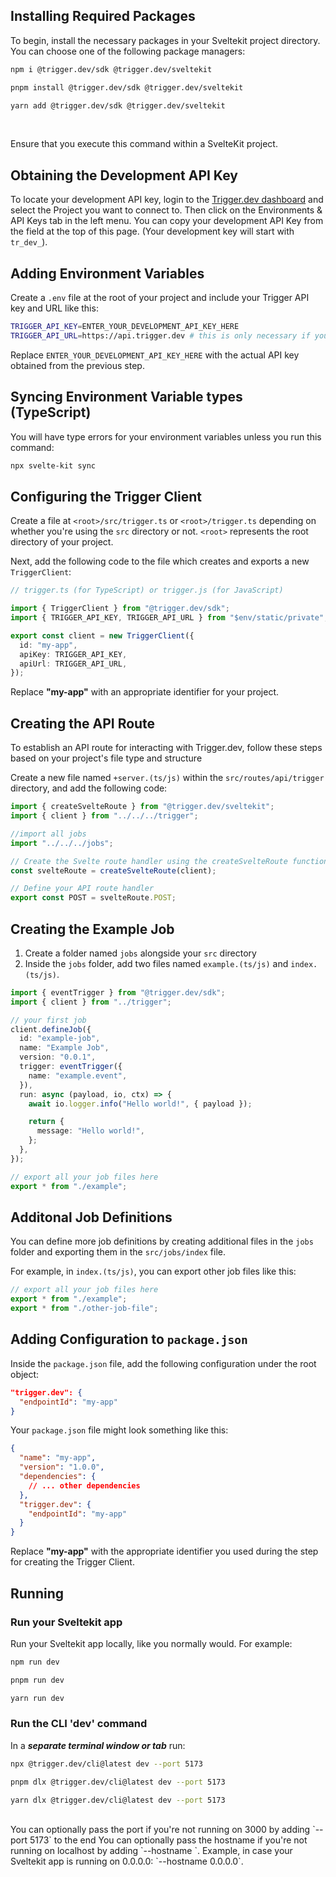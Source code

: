 ## Installing Required Packages

To begin, install the necessary packages in your Sveltekit project directory. You can choose one of the following package managers:

<CodeGroup>

```bash npm
npm i @trigger.dev/sdk @trigger.dev/sveltekit
```

```bash pnpm
pnpm install @trigger.dev/sdk @trigger.dev/sveltekit
```

```bash yarn
yarn add @trigger.dev/sdk @trigger.dev/sveltekit
```

</CodeGroup>
<br />

<Note>Ensure that you execute this command within a SvelteKit project.</Note>
## Obtaining the Development API Key

To locate your development API key, login to the [Trigger.dev
dashboard](https://cloud.trigger.dev) and select the Project you want to
connect to. Then click on the Environments & API Keys tab in the left menu.
You can copy your development API Key from the field at the top of this page.
(Your development key will start with `tr_dev_`).

## Adding Environment Variables

Create a `.env` file at the root of your project and include your Trigger API key and URL like this:

```bash
TRIGGER_API_KEY=ENTER_YOUR_DEVELOPMENT_API_KEY_HERE
TRIGGER_API_URL=https://api.trigger.dev # this is only necessary if you are self-hosting
```

Replace `ENTER_YOUR_DEVELOPMENT_API_KEY_HERE` with the actual API key obtained from the previous step.

## Syncing Environment Variable types (TypeScript)

You will have type errors for your environment variables unless you run this command:

```sh
npx svelte-kit sync
```

## Configuring the Trigger Client

Create a file at `<root>/src/trigger.ts` or `<root>/trigger.ts` depending on whether you're using the `src` directory or not. `<root>` represents the root directory of your project.

Next, add the following code to the file which creates and exports a new `TriggerClient`:

```typescript src/trigger.(ts/js)
// trigger.ts (for TypeScript) or trigger.js (for JavaScript)

import { TriggerClient } from "@trigger.dev/sdk";
import { TRIGGER_API_KEY, TRIGGER_API_URL } from "$env/static/private";

export const client = new TriggerClient({
  id: "my-app",
  apiKey: TRIGGER_API_KEY,
  apiUrl: TRIGGER_API_URL,
});
```

Replace **"my-app"** with an appropriate identifier for your project.

## Creating the API Route

To establish an API route for interacting with Trigger.dev, follow these steps based on your project's file type and structure

Create a new file named `+server.(ts/js)` within the `src/routes/api/trigger` directory, and add the following code:

```typescript
import { createSvelteRoute } from "@trigger.dev/sveltekit";
import { client } from "../../../trigger";

//import all jobs
import "../../../jobs";

// Create the Svelte route handler using the createSvelteRoute function
const svelteRoute = createSvelteRoute(client);

// Define your API route handler
export const POST = svelteRoute.POST;
```

## Creating the Example Job

1. Create a folder named `jobs` alongside your `src` directory
2. Inside the `jobs` folder, add two files named `example.(ts/js)` and `index.(ts/js)`.

<CodeGroup>

```typescript src/jobs/example.(ts/js)
import { eventTrigger } from "@trigger.dev/sdk";
import { client } from "../trigger";

// your first job
client.defineJob({
  id: "example-job",
  name: "Example Job",
  version: "0.0.1",
  trigger: eventTrigger({
    name: "example.event",
  }),
  run: async (payload, io, ctx) => {
    await io.logger.info("Hello world!", { payload });

    return {
      message: "Hello world!",
    };
  },
});
```

```typescript src/jobs/index.(ts/js)
// export all your job files here
export * from "./example";
```

</CodeGroup>

## Additonal Job Definitions

You can define more job definitions by creating additional files in the `jobs` folder and exporting them in the `src/jobs/index` file.

For example, in `index.(ts/js)`, you can export other job files like this:

```typescript
// export all your job files here
export * from "./example";
export * from "./other-job-file";
```

## Adding Configuration to `package.json`

Inside the `package.json` file, add the following configuration under the root object:

```json
"trigger.dev": {
  "endpointId": "my-app"
}
```

Your `package.json` file might look something like this:

```json
{
  "name": "my-app",
  "version": "1.0.0",
  "dependencies": {
    // ... other dependencies
  },
  "trigger.dev": {
    "endpointId": "my-app"
  }
}
```

Replace **"my-app"** with the appropriate identifier you used during the step for creating the Trigger Client.

## Running

### Run your Sveltekit app

Run your Sveltekit app locally, like you normally would. For example:

<CodeGroup>

```bash npm
npm run dev
```

```bash pnpm
pnpm run dev
```

```bash yarn
yarn run dev
```

</CodeGroup>

### Run the CLI 'dev' command

In a **_separate terminal window or tab_** run:

<CodeGroup>

```bash npm
npx @trigger.dev/cli@latest dev --port 5173
```

```bash pnpm
pnpm dlx @trigger.dev/cli@latest dev --port 5173
```

```bash yarn
yarn dlx @trigger.dev/cli@latest dev --port 5173
```

</CodeGroup>
<br />
<Note>
  You can optionally pass the port if you're not running on 3000 by adding
  `--port 5173` to the end
</Note>
<Note>
  You can optionally pass the hostname if you're not running on localhost by adding
  `--hostname <host>`. Example, in case your Sveltekit app is running on 0.0.0.0: `--hostname 0.0.0.0`.
</Note>
